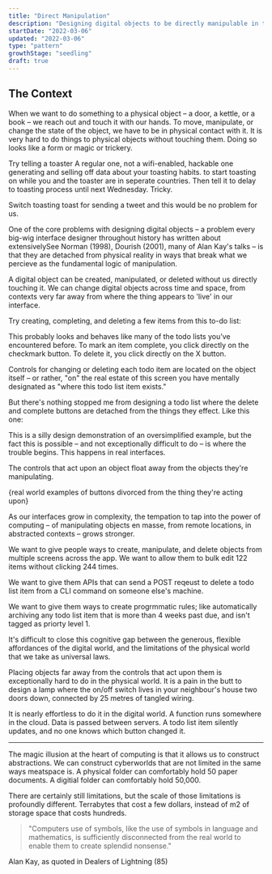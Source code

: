 ```yaml
---
title: "Direct Manipulation"
description: "Designing digital objects to be directly manipulable in the same way physical objects are"
startDate: "2022-03-06"
updated: "2022-03-06"
type: "pattern"
growthStage: "seedling"
draft: true
---
```


<h2 className="micro">The Context</h2>

When we want to do something to a physical object – a door, a kettle, or a book – we reach out and touch it with our hands. To move, manipulate, or change the state of the object, we have to be in physical contact with it. It is very hard to do things to physical objects without touching them. Doing so looks like a form or magic or trickery.

Try telling a toaster <Footnote idName={1}>A regular one, not a wifi-enabled, hackable one generating and selling off data about your toasting habits.</Footnote> to start toasting on while you and the toaster are in seperate countries. Then tell it to delay to toasting process until next Wednesday. Tricky.

Switch toasting toast for sending a tweet and this would be no problem for us.

One of the core problems with designing digital objects – a problem every big-wig interface designer throughout history has written about extensively<Footnote idName={2}>See Norman (1998), Dourish (2001), many of Alan Kay's talks</Footnote> – is that they are detached from physical reality in ways that break what we percieve as the fundamental logic of manipulation.

A digital object can be created, manipulated, or deleted without us directly touching it. We can change digital objects across time and space, from contexts very far away from where the thing appears to 'live' in our interface.

Try creating, completing, and deleting a few items from this to-do list:

This probably looks and behaves like many of the todo lists you’ve encountered before. To mark an item complete, you click directly on the checkmark button. To delete it, you click directly on the X button.

Controls for changing or deleting each todo item are located on the object itself – or rather, "on" the real estate of this screen you have mentally designated as "where this todo list item exists."

But there's nothing stopped me from designing a todo list where the delete and complete buttons are detached from the things they effect. Like this one:

This is a silly design demonstration of an oversimplified example, but the fact this is possible – and not exceptionally difficult to do – is where the trouble begins. This happens in real interfaces.

The controls that act upon an object float away from the objects they're manipulating.

{real world examples of buttons divorced from the thing they're acting upon}

As our interfaces grow in complexity, the tempation to tap into the power of computing – of manipulating objects en masse, from remote locations, in abstracted contexts – grows stronger.

We want to give people ways to create, manipulate, and delete objects from multiple screens across the app. We want to allow them to bulk edit 122 items without clicking 244 times.

We want to give them APIs that can send a POST reqeust to delete a todo list item from a CLI command on someone else's machine.

We want to give them ways to create progrmmatic rules; like automatically archiving any todo list item that is more than 4 weeks past due, and isn't tagged as priorty level 1.

It's difficult to close this cognitive gap between the generous, flexible affordances of the digital world, and the limitations of the physical world that we take as universal laws.

Placing objects far away from the controls that act upon them is exceptionally hard to do in the physical world. It is a pain in the butt to design a lamp where the on/off switch lives in your neighbour's house two doors down, connected by 25 metres of tangled wiring.

It is nearly effortless to do it in the digital world. A function runs somewhere in the cloud. Data is passed between servers. A todo list item silently updates, and no one knows which button changed it.

---

The magic illusion at the heart of computing is that it allows us to construct abstractions. We can construct cyberworlds that are not limited in the same ways meatspace is. A physical folder can comfortably hold 50 paper documents. A digitial folder can comfortably hold 50,000.

There are certainly still limitations, but the scale of those limitations is profoundly different. Terrabytes that cost a few dollars, instead of m2 of storage space that costs hundreds.

> "Computers use of symbols, like the use of symbols in language and mathematics, is sufficiently disconnected from the real world to enable them to create splendid nonsense."

<Subtext>Alan Kay, as quoted in Dealers of Lightning (85)</Subtext>
